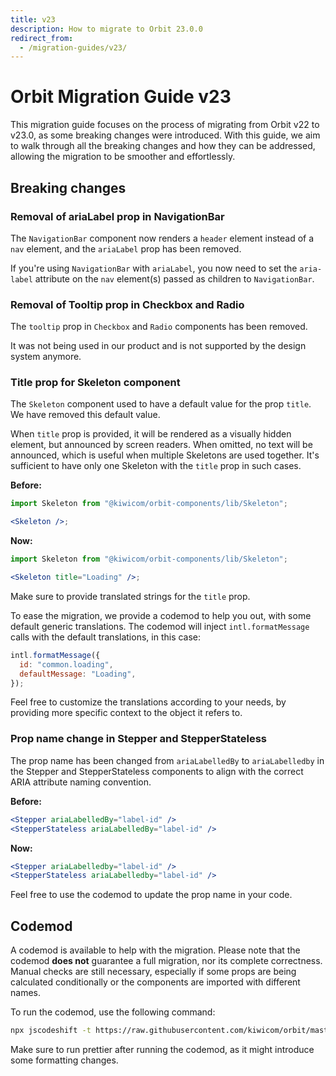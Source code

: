 ```yaml
---
title: v23
description: How to migrate to Orbit 23.0.0
redirect_from:
  - /migration-guides/v23/
---
```


# Orbit Migration Guide v23

This migration guide focuses on the process of migrating from Orbit v22 to v23.0, as some breaking changes were introduced.
With this guide, we aim to walk through all the breaking changes and how they can be addressed, allowing the migration to be smoother and effortlessly.

## Breaking changes

### Removal of ariaLabel prop in NavigationBar

The `NavigationBar` component now renders a `header` element instead of a `nav` element, and the `ariaLabel` prop has been removed.

If you're using `NavigationBar` with `ariaLabel`, you now need to set the `aria-label` attribute on the `nav` element(s) passed as children to `NavigationBar`.

### Removal of Tooltip prop in Checkbox and Radio

The `tooltip` prop in `Checkbox` and `Radio` components has been removed.

It was not being used in our product and is not supported by the design system anymore.

### Title prop for Skeleton component

The `Skeleton` component used to have a default value for the prop `title`. We have removed this default value.

When `title` prop is provided, it will be rendered as a visually hidden element, but announced by screen readers. When omitted, no text will be announced, which is useful when multiple Skeletons are used together. It's sufficient to have only one Skeleton with the `title` prop in such cases.

**Before:**

```jsx
import Skeleton from "@kiwicom/orbit-components/lib/Skeleton";

<Skeleton />;
```

**Now:**

```jsx
import Skeleton from "@kiwicom/orbit-components/lib/Skeleton";

<Skeleton title="Loading" />;
```

Make sure to provide translated strings for the `title` prop.

To ease the migration, we provide a codemod to help you out, with some default generic translations.
The codemod will inject `intl.formatMessage` calls with the default translations, in this case:

```jsx
intl.formatMessage({
  id: "common.loading",
  defaultMessage: "Loading",
});
```

Feel free to customize the translations according to your needs, by providing more specific context to the object it refers to.

### Prop name change in Stepper and StepperStateless

The prop name has been changed from `ariaLabelledBy` to `ariaLabelledby` in the Stepper and StepperStateless components to align with the correct ARIA attribute naming convention.

**Before:**

```jsx
<Stepper ariaLabelledBy="label-id" />
<StepperStateless ariaLabelledBy="label-id" />
```

**Now:**

```jsx
<Stepper ariaLabelledby="label-id" />
<StepperStateless ariaLabelledby="label-id" />
```

Feel free to use the codemod to update the prop name in your code.

## Codemod

A codemod is available to help with the migration. Please note that the codemod **does not** guarantee a full migration, nor its complete correctness.
Manual checks are still necessary, especially if some props are being calculated conditionally or the components are imported with different names.

To run the codemod, use the following command:

```bash
npx jscodeshift -t https://raw.githubusercontent.com/kiwicom/orbit/master/packages/orbit-components/transforms/transforms-v23.js --parser=tsx --extensions=ts,tsx <pathToYourCode>
```

Make sure to run prettier after running the codemod, as it might introduce some formatting changes.
